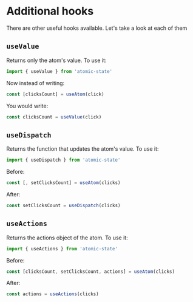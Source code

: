 # Additional hooks

There are other useful hooks available. Let's take a look at each of them

## `useValue`

Returns only the atom's value. To use it:

```jsx
import { useValue } from 'atomic-state'
```

Now instead of writing:

```jsx
const [clicksCount] = useAtom(click)
```

You would write:

```jsx
const clicksCount = useValue(click)
```

## `useDispatch`

Returns the function that updates the atom's value. To use it:

```jsx
import { useDispatch } from 'atomic-state'
```

Before:

```jsx
const [, setClicksCount] = useAtom(clicks)
```

After:

```jsx
const setClicksCount = useDispatch(clicks)
```

## `useActions`

Returns the actions object of the atom. To use it:

```jsx
import { useActions } from 'atomic-state'
```

Before:

```jsx
const [clicksCount, setClicksCount, actions] = useAtom(clicks)
```

After:

```jsx
const actions = useActions(clicks)
```
